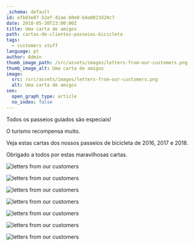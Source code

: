 ```yaml
---
_schema: default
id: efb83e87-52ef-41ae-b0e0-b4a0823d20c7
date: 2018-05-30T23:00:00Z
title: Uma carta de amigos
path: cartas-de-clientes-passeios-bicicleta
tags:
  - customers stuff
language: pt
author: Admin
thumb_image_path: /src/assets/images/letters-from-our-customers.png
thumb_image_alt: Uma carta de amigos
image:
  src: /src/assets/images/letters-from-our-customers.png
  alt: Uma carta de amigos
seo:
  open_graph_type: article
  no_index: false
---
```

Todos os passeios guiados são especiais!

O turismo recompensa muito.

Veja estas cartas dos nossos passeios de bicicleta de 2016, 2017 e 2018.

Obrigado a todos por estas maravilhosas cartas.

![letters from our customers](/src/assets/images/letters-from-our-customers7.png "letters from our customers")

![letters from our customers](/src/assets/images/letters-from-our-customers2.png "letters from our customers")

![letters from our customers](/src/assets/images/letters-from-our-customers3.png "letters from our customers")

![letters from our customers](/src/assets/images/letters-from-our-customers4.png "letters from our customers")

![letters from our customers](/src/assets/images/letters-from-our-customers5.png "letters from our customers")

![letters from our customers](/src/assets/images/letters-from-our-customers6.png "letters from our customers")

![letters from our customers](/src/assets/images/letters-from-our-customers7.png "letters from our customers")